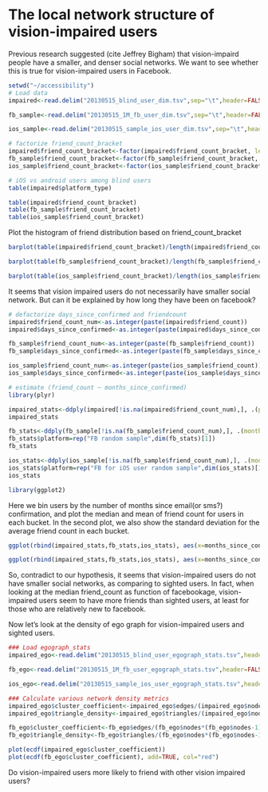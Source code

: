 The local network structure of vision-impaired users
========================================================

Previous research suggested (cite Jeffrey Bigham) that vision-impaird people have a smaller, and denser social networks. We want to see whether this is true for vision-impaired users in Facebook.



```r
setwd("~/accessibility")
# Load data
impaired<-read.delim("20130515_blind_user_dim.tsv",sep="\t",header=FALSE, col.names=c("userid", "platform_type", "accessibility_tech", "source","country", "age", "gender", "facebookage", "political", "current_city_profile", "current_zip_profile", "hometown_geo_country_profile", "country_from_ip", "city_from_ip", "relationshipstatus", "locale", "friend_count", "subscription_count", "subscriber_count", "num_initiated", "days_since_confirmed", "l7", "l28", "web_l7", "web_l28", "mobile_l7", "mobile_l28", "platform_l7", "platform_l28", "age_bracket", "days_since_confirmed_bracket", "friend_count_bracket", "days_since_last_action_bracket", "l28_bracket", "facebook_age_bracket"), fill=TRUE, quote='',comment='')

fb_sample<-read.delim("20130515_1M_fb_user_dim.tsv",sep="\t",header=FALSE,col.names=c("ds","userid","country","age","gender","facebookage","political","current_city_profile", "current_zip_profile", "hometown_geo_country_profile", "country_from_ip", "city_from_ip", "relationshipstatus", "locale", "friend_count", "subscription_count", "subscriber_count", "num_initiated", "days_since_confirmed", "l7", "l28", "web_l7", "web_l28", "mobile_l7", "mobile_l28", "platform_l7", "platform_l28", "age_bracket", "days_since_confirmed_bracket", "friend_count_bracket", "days_since_last_action_bracket", "l28_bracket", "facebook_age_bracket"),fill=TRUE,quote='',comment='')

ios_sample<-read.delim("20130515_sample_ios_user_dim.tsv",sep="\t",header=FALSE,col.names=c("ds","userid","country","age","gender","facebookage","political","current_city_profile", "current_zip_profile", "hometown_geo_country_profile", "country_from_ip", "city_from_ip", "relationshipstatus", "locale", "friend_count", "subscription_count", "subscriber_count", "num_initiated", "days_since_confirmed", "l7", "l28", "web_l7", "web_l28", "mobile_l7", "mobile_l28", "platform_l7", "platform_l28", "age_bracket", "days_since_confirmed_bracket", "friend_count_bracket", "days_since_last_action_bracket", "l28_bracket", "facebook_age_bracket"),fill=TRUE,quote='',comment='')

# factorize friend_count_bracket
impaired$friend_count_bracket<-factor(impaired$friend_count_bracket, levels=c("0-10","11-20","21-30","31-40","41-50","51-100","101-200","201-500","501+"))
fb_sample$friend_count_bracket<-factor(fb_sample$friend_count_bracket, levels=c("0-10","11-20","21-30","31-40","41-50","51-100","101-200","201-500","501+"))
ios_sample$friend_count_bracket<-factor(ios_sample$friend_count_bracket, levels=c("0-10","11-20","21-30","31-40","41-50","51-100","101-200","201-500","501+"))

# iOS vs android users among blind users
table(impaired$platform_type)

```

```r
table(impaired$friend_count_bracket)
table(fb_sample$friend_count_bracket)
table(ios_sample$friend_count_bracket)

```

Plot the histogram of friend distribution based on friend_count_bracket

```r
barplot(table(impaired$friend_count_bracket)/length(impaired$friend_count_bracket)*100,main="blind users",xlab="friend count",ylab="%")

barplot(table(fb_sample$friend_count_bracket)/length(fb_sample$friend_count_bracket)*100,main="1M random fb users",xlab="friend count",ylab="count")

barplot(table(ios_sample$friend_count_bracket)/length(ios_sample$friend_count_bracket)*100,main="200K random ios fb users",xlab="friend count",ylab="count")

```

It seems that vision impaired users do not necessarily have smaller social network. But can it be explained by how long they have been on facebook?

```r
# defactorize days_since_confirmed and friendcount
impaired$friend_count_num<-as.integer(paste(impaired$friend_count))
impaired$days_since_confirmed<-as.integer(paste(impaired$days_since_confirmed))

fb_sample$friend_count_num<-as.integer(paste(fb_sample$friend_count))
fb_sample$days_since_confirmed<-as.integer(paste(fb_sample$days_since_confirmed))

ios_sample$friend_count_num<-as.integer(paste(ios_sample$friend_count))
ios_sample$days_since_confirmed<-as.integer(paste(ios_sample$days_since_confirmed))

# estimate (friend_count ~ months_since_confirmed)
library(plyr)

impaired_stats<-ddply(impaired[!is.na(impaired$friend_count_num),], .(platform=platform_type, months_since_confirmed=floor(days_since_confirmed/30)), summarize, mean=mean(friend_count_num), sd=sd(friend_count_num), median=median(friend_count_num))
impaired_stats

fb_stats<-ddply(fb_sample[!is.na(fb_sample$friend_count_num),], .(months_since_confirmed=floor(days_since_confirmed/30)), summarize, mean=mean(friend_count_num), sd=sd(friend_count_num), median=median(friend_count_num))
fb_stats$platform=rep("FB random sample",dim(fb_stats)[1])
fb_stats

ios_stats<-ddply(ios_sample[!is.na(fb_sample$friend_count_num),], .(months_since_confirmed=floor(days_since_confirmed/30)), summarize, mean=mean(friend_count_num), sd=sd(friend_count_num), median=median(friend_count_num))
ios_stats$platform=rep("FB for iOS user random sample",dim(ios_stats)[1])
ios_stats

library(ggplot2)
```

Here we bin users by the number of months since email(or sms?) confirmation, and plot the median and mean of friend count for users in each bucket. In the second plot, we also show the standard deviation for the average friend count in each bucket.

```r
ggplot(rbind(impaired_stats,fb_stats,ios_stats), aes(x=months_since_confirmed, y=median, color=platform))+geom_line()+ylab("median friend count")+xlim(0,84)+ylim(0,1000)

```

```r
ggplot(rbind(impaired_stats,fb_stats,ios_stats), aes(x=months_since_confirmed, y=mean, color=platform))+ylab("avg. friend count")+geom_errorbar(aes(ymin=mean-sd,ymax=mean+sd),width=.1)+geom_line()+geom_point()+ylim(-500,1500)+xlim(0,84)                                                                                                                                                                                                                    

```

So, contradict to our hypothesis, it seems that vision-impaired users do not have smaller social networks, as comparing to sighted users. In fact, when looking at the median friend_count as function of facebookage, vision-impaired users seem to have more friends than sighted users, at least for those who are relatively new to facebook.

Now let's look at the density of ego graph for vision-impaired users and sighted users.

```r
### Load egograph_stats
impaired_ego<-read.delim("20130515_blind_user_egograph_stats.tsv",header=FALSE, sep="\t", col.names=c("userid","platform_type","accessibility_tech","source","nodes","edges","local_bridges","triangles","connected_components","isolated_nodes","approx_communities","non_communitized_nodes"),fill=TRUE,quote='',comment='')

fb_ego<-read.delim("20130515_1M_fb_user_egograph_stats.tsv",header=FALSE, sep="\t", col.names=c("userid","platform_type","accessibility_tech","source","nodes","edges","local_bridges","triangles","connected_components","isolated_nodes","approx_communities","non_communitized_nodes"),fill=TRUE,quote='',comment='')

ios_ego<-read.delim("20130515_sample_ios_user_egograph_stats.tsv",header=FALSE, sep="\t", col.names=c("userid","platform_type","accessibility_tech","source","nodes","edges","local_bridges","triangles","connected_components","isolated_nodes","approx_communities","non_communitized_nodes"),fill=TRUE,quote='',comment='')

### Calculate various network density metrics
impaired_ego$cluster_coefficient<-impaired_ego$edges/(impaired_ego$nodes*(impaired_ego$nodes-1)/2)
impaired_ego$triangle_density<-impaired_ego$triangles/(impaired_ego$nodes*(impaired_ego$nodes-1)*(impaired_ego$nodes-2)/6)

fb_ego$cluster_coefficient<-fb_ego$edges/(fb_ego$nodes*(fb_ego$nodes-1)/2)
fb_ego$triangle_density<-fb_ego$triangles/(fb_ego$nodes*(fb_ego$nodes-1)*(fb_ego$nodes-2)/6)

```

```r
plot(ecdf(impaired_ego$cluster_coefficient))
plot(ecdf(fb_ego$cluster_coefficient), add=TRUE, col="red")
```

Do vision-impaired users more likely to friend with other vision impaired users?
